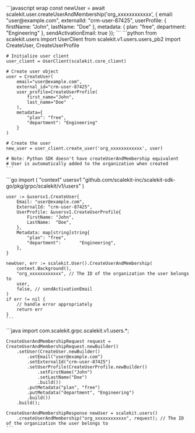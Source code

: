 
<Tabs syncKey="tech-stack">
  <TabItem value="node" label="Node.js">
    ```javascript wrap
    const newUser = await scalekit.user.createUserAndMembership('org_xxxxxxxxxxxx', {
      email: "user@example.com",
      externalId: "crm-user-87425",
      userProfile: {
        firstName: "John",
        lastName: "Doe"
      },
      metadata: {
        plan: "free",
        department: "Engineering"
      },
      sendActivationEmail: true
    });
    ```
  </TabItem>
  <TabItem value="python" label="Python">
    ```python
    from scalekit.users import UserClient
    from scalekit.v1.users.users_pb2 import CreateUser, CreateUserProfile

    # Initialize user client
    user_client = UserClient(scalekit.core_client)

    # Create user object
    user = CreateUser(
        email="user@example.com",
        external_id="crm-user-87425",
        user_profile=CreateUserProfile(
            first_name="John",
            last_name="Doe"
        ),
        metadata={
            "plan": "free",
            "department": "Engineering"
        }
    )

    # Create the user
    new_user = user_client.create_user('org_xxxxxxxxxxxx', user)

    # Note: Python SDK doesn't have createUserAndMembership equivalent
    # User is automatically added to the organization when created
    ```
  </TabItem>
  <TabItem value="go" label="Go">
    ```go
    import (
        "context"
        usersv1 "github.com/scalekit-inc/scalekit-sdk-go/pkg/grpc/scalekit/v1/users"
    )

    user := &usersv1.CreateUser{
        Email: "user@example.com",
        ExternalId: "crm-user-87425",
        UserProfile: &usersv1.CreateUserProfile{
            FirstName: "John",
            LastName:  "Doe",
        },
        Metadata: map[string]string{
            "plan": "free",
            "department":       "Engineering",
        },
    }

    newUser, err := scalekit.User().CreateUserAndMembership(
        context.Background(),
        "org_xxxxxxxxxxxx", // The ID of the organization the user belongs to
        user,
        false, // sendActivationEmail
    )
    if err != nil {
        // handle error appropriately
        return err
    }
    ```
  </TabItem>
  <TabItem value="java" label="Java">
    ```java
    import com.scalekit.grpc.scalekit.v1.users.*;

    CreateUserAndMembershipRequest request = CreateUserAndMembershipRequest.newBuilder()
        .setUser(CreateUser.newBuilder()
            .setEmail("user@example.com")
            .setExternalId("crm-user-87425")
            .setUserProfile(CreateUserProfile.newBuilder()
                .setFirstName("John")
                .setLastName("Doe")
                .build())
            .putMetadata("plan", "free")
            .putMetadata("department", "Engineering")
            .build())
        .build();

    CreateUserAndMembershipResponse newUser = scalekit.users()
        .createUserAndMembership("org_xxxxxxxxxxxx", request); // The ID of the organization the user belongs to
    ```
  </TabItem>
</Tabs>
